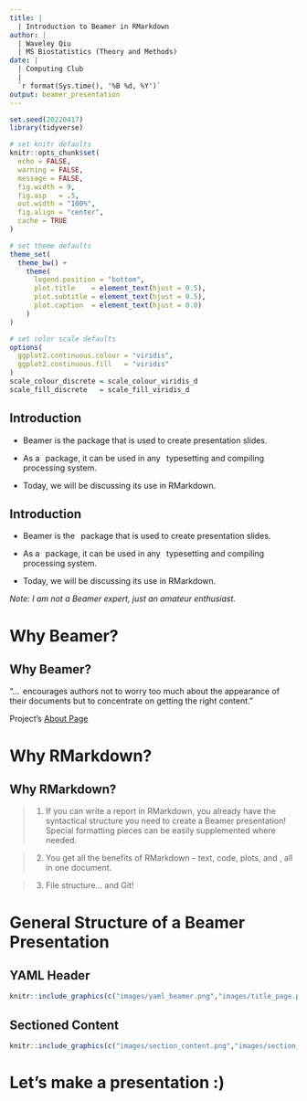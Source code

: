 ```yaml
---
title: |
  | Introduction to Beamer in RMarkdown
author: |
  | Waveley Qiu
  | MS Biostatistics (Theory and Methods)
date: |
  | Computing Club
  |
  `r format(Sys.time(), '%B %d, %Y')`
output: beamer_presentation
---
```


```r
set.seed(20220417)
library(tidyverse)

# set knitr defaults
knitr::opts_chunk$set(
  echo = FALSE,
  warning = FALSE,
  message = FALSE,
  fig.width = 9,
  fig.asp   = .5,
  out.width = "100%",
  fig.align = "center",
  cache = TRUE
)

# set theme defaults
theme_set(
  theme_bw() +
    theme(
      legend.position = "bottom",
      plot.title    = element_text(hjust = 0.5),
      plot.subtitle = element_text(hjust = 0.5),
      plot.caption  = element_text(hjust = 0.0)
    )
)

# set color scale defaults
options(
  ggplot2.continuous.colour = "viridis",
  ggplot2.continuous.fill   = "viridis"
)
scale_colour_discrete = scale_colour_viridis_d
scale_fill_discrete   = scale_fill_viridis_d
```

## Introduction 

- Beamer is the \LaTeX package that is used to create presentation slides. 

- As a \LaTeX $\,$ package, it can be used in any \LaTeX $\,$ typesetting and compiling processing system.

- Today, we will be discussing its use in RMarkdown.

\vspace{7mm}

## Introduction 

- Beamer is the \LaTeX $\,$ package that is used to create presentation slides. 

- As a \LaTeX $\,$ package, it can be used in any \LaTeX $\,$ typesetting and compiling processing system.

- Today, we will be discussing its use in RMarkdown.

*Note: I am not a Beamer expert, just an amateur enthusiast.*

# Why Beamer?

## Why Beamer?

"...\LaTeX $\,$ encourages authors not to worry too much about the appearance of their documents but to concentrate on getting the right content." 

\hfill \LaTeX Project's [About Page](https://www.latex-project.org/about/)

# Why RMarkdown? 

## Why RMarkdown?

> 1. If you can write a report in RMarkdown, you already have the syntactical structure you need to create a Beamer presentation! Special formatting pieces can be easily supplemented where needed.

> 2. You get all the benefits of RMarkdown -- text, code, plots, and \LaTeX, all in one document.

> 3. File structure... and Git!

# General Structure of a Beamer Presentation

## YAML Header

```r
knitr::include_graphics(c("images/yaml_beamer.png","images/title_page.png"))
```

## Sectioned Content

```r
knitr::include_graphics(c("images/section_content.png","images/section_content_output.png"))
```

# Let's make a presentation :)
